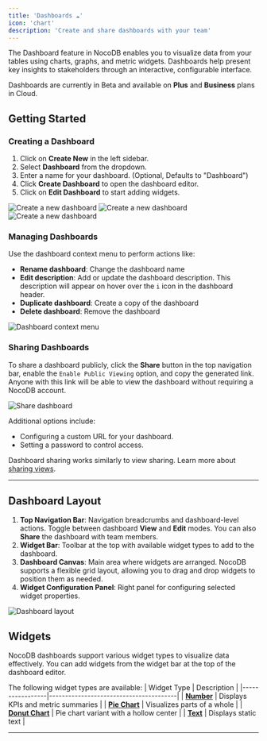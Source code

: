 ```yaml
---
title: 'Dashboards ☁'
icon: 'chart'
description: 'Create and share dashboards with your team'
---
```


The Dashboard feature in NocoDB enables you to visualize data from your tables using charts, graphs, and metric widgets. Dashboards help present key insights to stakeholders through an interactive, configurable interface.

<Callout type="info">Dashboards are currently in Beta and available on **Plus** and **Business** plans in Cloud.</Callout>

## Getting Started

### Creating a Dashboard

1. Click on **Create New** in the left sidebar.
2. Select **Dashboard** from the dropdown.
3. Enter a name for your dashboard. (Optional, Defaults to "Dashboard")
4. Click **Create Dashboard** to open the dashboard editor.
5. Click on **Edit Dashboard** to start adding widgets.

![Create a new dashboard](/img/v2/dashboards/create-dashboard-1.png)
![Create a new dashboard](/img/v2/dashboards/create-dashboard-2.png)
![Create a new dashboard](/img/v2/dashboards/create-dashboard-3.png)


### Managing Dashboards

Use the dashboard context menu to perform actions like:

- **Rename dashboard**: Change the dashboard name
- **Edit description**: Add or update the dashboard description. This description will appear on hover over the `i` icon in the dashboard header.
- **Duplicate dashboard**: Create a copy of the dashboard
- **Delete dashboard**: Remove the dashboard

![Dashboard context menu](/img/v2/dashboards/dashboard-context-menu.png)

### Sharing Dashboards

To share a dashboard publicly, click the **Share** button in the top navigation bar, enable the `Enable Public Viewing` option, and copy the generated link. Anyone with this link will be able to view the dashboard without requiring a NocoDB account.

![Share dashboard](/img/v2/dashboards/share-dashboard.png)

Additional options include:

* Configuring a custom URL for your dashboard.
* Setting a password to control access.

Dashboard sharing works similarly to view sharing. Learn more about [sharing views](/docs/product-docs/views/share-view).

---

## Dashboard Layout

1. **Top Navigation Bar**: Navigation breadcrumbs and dashboard-level actions. Toggle between dashboard **View** and **Edit** modes. You can also **Share** the dashboard with team members.
2. **Widget Bar**: Toolbar at the top with available widget types to add to the dashboard.
3. **Dashboard Canvas**: Main area where widgets are arranged. NocoDB supports a flexible grid layout, allowing you to drag and drop widgets to position them as needed.
4. **Widget Configuration Panel**: Right panel for configuring selected widget properties.

![Dashboard layout](/img/v2/dashboards/dashboard-layout.png)

## Widgets
NocoDB dashboards support various widget types to visualize data effectively. You can add widgets from the widget bar at the top of the dashboard editor.

The following widget types are available:
| Widget Type     | Description                            |
|-----------------|----------------------------------------|
| **[Number](/docs/product-docs/dashboards/widgets/number)**      | Displays KPIs and metric summaries     |
| **[Pie Chart](/docs/product-docs/dashboards/widgets/pie-chart)**   | Visualizes parts of a whole            |
| **[Donut Chart](/docs/product-docs/dashboards/widgets/donut-chart)** | Pie chart variant with a hollow center |
| **[Text](/docs/product-docs/dashboards/widgets/text)**        | Displays static text     |

---